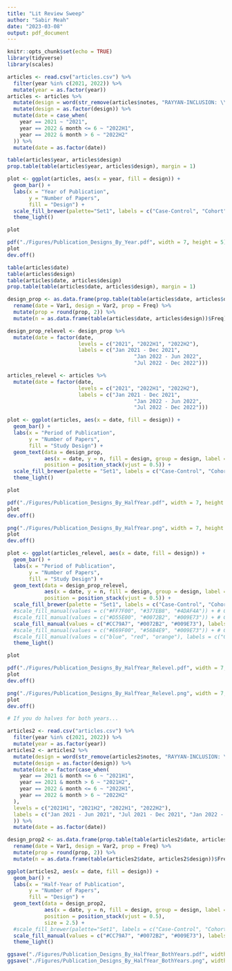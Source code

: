 ```yaml
---
title: "Lit Review Sweep"
author: "Sabir Meah"
date: "2023-03-08"
output: pdf_document
---
```


```r
knitr::opts_chunk$set(echo = TRUE)
library(tidyverse)
library(scales)
```

```r
articles <- read.csv("articles.csv") %>%
  filter(year %in% c(2021, 2022)) %>%
  mutate(year = as.factor(year))
articles <- articles %>%
  mutate(design = word(str_remove(articles$notes, "RAYYAN-INCLUSION: \\{\"Sabir\"=>\"Included\"\\} \\| RAYYAN-LABELS: "))) %>%
  mutate(design = as.factor(design)) %>%
  mutate(date = case_when(
    year == 2021 ~ "2021",
    year == 2022 & month <= 6 ~ "2022H1",
    year == 2022 & month > 6 ~ "2022H2"
  )) %>%
  mutate(date = as.factor(date))
```

```r
table(articles$year, articles$design)
prop.table(table(articles$year, articles$design), margin = 1)
```

```r
plot <- ggplot(articles, aes(x = year, fill = design)) +
  geom_bar() +
  labs(x = "Year of Publication",
       y = "Number of Papers",
       fill = "Design") +
  scale_fill_brewer(palette="Set1", labels = c("Case-Control", "Cohort", "Test-Negative")) +
  theme_light()

plot

pdf("./Figures/Publication_Designs_By_Year.pdf", width = 7, height = 5)
plot
dev.off()
```

```r
table(articles$date)
table(articles$design)
table(articles$date, articles$design)
prop.table(table(articles$date, articles$design), margin = 1)
```

```r
design_prop <- as.data.frame(prop.table(table(articles$date, articles$design), margin = 1)) %>%
  rename(date = Var1, design = Var2, prop = Freq) %>%
  mutate(prop = round(prop, 2)) %>%
  mutate(n = as.data.frame(table(articles$date, articles$design))$Freq)
```

```r
design_prop_relevel <- design_prop %>%
  mutate(date = factor(date,
                       levels = c("2021", "2022H1", "2022H2"),
                       labels = c("Jan 2021 - Dec 2021", 
                                         "Jan 2022 - Jun 2022",
                                         "Jul 2022 - Dec 2022")))
```

```r
articles_relevel <- articles %>%
  mutate(date = factor(date,
                       levels = c("2021", "2022H1", "2022H2"),
                       labels = c("Jan 2021 - Dec 2021", 
                                         "Jan 2022 - Jun 2022",
                                         "Jul 2022 - Dec 2022")))
```



```r
plot <- ggplot(articles, aes(x = date, fill = design)) +
  geom_bar() +
  labs(x = "Period of Publication",
       y = "Number of Papers",
       fill = "Study Design") +
  geom_text(data = design_prop, 
            aes(x = date, y = n, fill = design, group = design, label = scales::percent(prop)),
            position = position_stack(vjust = 0.5)) +
  scale_fill_brewer(palette = "Set1", labels = c("Case-Control", "Cohort", "Test-Negative")) +
  theme_light()

plot

pdf("./Figures/Publication_Designs_By_HalfYear.pdf", width = 7, height = 5)
plot
dev.off()

png("./Figures/Publication_Designs_By_HalfYear.png", width = 7, height = 5, units = "in", res = 400)
plot
dev.off()
```

```r
plot <- ggplot(articles_relevel, aes(x = date, fill = design)) +
  geom_bar() +
  labs(x = "Period of Publication",
       y = "Number of Papers",
       fill = "Study Design") +
  geom_text(data = design_prop_relevel, 
            aes(x = date, y = n, fill = design, group = design, label = scales::percent(prop)),
            position = position_stack(vjust = 0.5)) +
  scale_fill_brewer(palette = "Set1", labels = c("Case-Control", "Cohort", "Test-Negative")) +
  #scale_fill_manual(values = c("#FF7F00", "#377EB8", "#4DAF4A")) + # ChatGPT
  #scale_fill_manual(values = c("#D55E00", "#0072B2", "#009E73")) + # Colorblind website dark
  scale_fill_manual(values = c("#CC79A7", "#0072B2", "#009E73"), labels = c("Case-Control", "Cohort", "Test-Negative")) + # Colorblind website dark 2
  #scale_fill_manual(values = c("#E69F00", "#56B4E9", "#009E73")) + # Colorblind website light
  #scale_fill_manual(values = c("blue", "red", "orange"), labels = c("Case-Control", "Cohort", "Test-Negative")) + # Rest of forest plot scheme
  theme_light()

plot

pdf("./Figures/Publication_Designs_By_HalfYear_Relevel.pdf", width = 7, height = 5)
plot
dev.off()

png("./Figures/Publication_Designs_By_HalfYear_Relevel.png", width = 7, height = 5, units = "in", res = 400)
plot
dev.off()
```

```r
# If you do halves for both years...

articles2 <- read.csv("articles.csv") %>%
  filter(year %in% c(2021, 2022)) %>%
  mutate(year = as.factor(year))
articles2 <- articles2 %>%
  mutate(design = word(str_remove(articles2$notes, "RAYYAN-INCLUSION: \\{\"Sabir\"=>\"Included\"\\} \\| RAYYAN-LABELS: "))) %>%
  mutate(design = as.factor(design)) %>%
  mutate(date = factor(case_when(
    year == 2021 & month <= 6 ~ "2021H1",
    year == 2021 & month > 6 ~ "2021H2",
    year == 2022 & month <= 6 ~ "2022H1",
    year == 2022 & month > 6 ~ "2022H2"
  ), 
  levels = c("2021H1", "2021H2", "2022H1", "2022H2"),
  labels = c("Jan 2021 - Jun 2021", "Jul 2021 - Dec 2021", "Jan 2022 - Jun 2022", "Jul 2022 - Dec 2022")
  )) %>%
  mutate(date = as.factor(date))

design_prop2 <- as.data.frame(prop.table(table(articles2$date, articles2$design), margin = 1)) %>%
  rename(date = Var1, design = Var2, prop = Freq) %>%
  mutate(prop = round(prop, 2)) %>%
  mutate(n = as.data.frame(table(articles2$date, articles2$design))$Freq)

ggplot(articles2, aes(x = date, fill = design)) +
  geom_bar() +
  labs(x = "Half-Year of Publication",
       y = "Number of Papers",
       fill = "Design") +
  geom_text(data = design_prop2, 
            aes(x = date, y = n, fill = design, group = design, label = scales::percent(prop)),
            position = position_stack(vjust = 0.5), 
            size = 2.5) +
  #scale_fill_brewer(palette="Set1", labels = c("Case-Control", "Cohort", "Test-Negative")) +
  scale_fill_manual(values = c("#CC79A7", "#0072B2", "#009E73"), labels = c("Case-Control", "Cohort", "Test-Negative")) + # Colorblind website dark 2
  theme_light()

ggsave("./Figures/Publication_Designs_By_HalfYear_BothYears.pdf", width = 8, height = 5)
ggsave("./Figures/Publication_Designs_By_HalfYear_BothYears.png", width = 8, height = 5)
```


